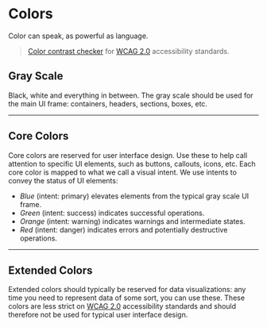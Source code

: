 
<Meta title="Foundations/Colors" />

# Colors

Color can speak, as powerful as language.

> [Color contrast checker](https://webaim.org/resources/contrastchecker/) for [WCAG 2.0](https://www.w3.org/TR/WCAG20/) accessibility standards.

## Gray Scale

Black, white and everything in between. The gray scale should be used for the main UI frame: containers, headers, sections, boxes, etc.

<ColorPalette>
  <ColorItem
    title="Black"
    subtitle="ColorBlack"
    colors={['#10161A']}
  />
  <ColorItem
    title="White"
    subtitle="ColorWhite"
    colors={['#FFFFFF']}
  />
  <ColorItem
    title="Dark Gray"
    subtitle="ColorDarkGray"
    colors={['#394B59', '#30404D', '#293742', '#202B33', '#182026']}
  />
  <ColorItem
    title="Gray"
    subtitle="ColorGray"
    colors={['#BFCCD6', '#A7B6C2', '#8A9BA8', '#738694', '#5C7080']}
  />
  <ColorItem
    title="Light Gray"
    subtitle="ColorLightGray"
    colors={['#F5F8FA', '#EBF1F5', '#E1E8ED', '#D8E1E8', '#CED9E0']}
  />
</ColorPalette>

---

## Core Colors

Core colors are reserved for user interface design. Use these to help call attention to specific UI elements, such as buttons, callouts, icons, etc. Each core color is mapped to what we call a visual intent. We use intents to convey the status of UI elements:

* *Blue* (intent: primary) elevates elements from the typical gray scale UI frame.
* *Green* (intent: success) indicates successful operations.
* *Orange* (intent: warning) indicates warnings and intermediate states.
* *Red* (intent: danger) indicates errors and potentially destructive operations.

<ColorPalette>
  <ColorItem
    title="Blue"
    subtitle="ColorBlue"
    colors={['#48AFF0', '#2B95D6', '#137CBD', '#106BA3', '#0E5A8A']}
  />
  <ColorItem
    title="Green"
    subtitle="ColorGreen"
    colors={['#3DCC91', '#15B371', '#0F9960', '#0D8050', '#0A6640']}
  />
  <ColorItem
    title="Orange"
    subtitle="ColorOrange"
    colors={['#FFB366', '#F29D49', '#D9822B', '#BF7326', '#A66321']}
  />
  <ColorItem
    title="Red"
    subtitle="ColorRed"
    colors={['#FF7373', '#F55656', '#DB3737', '#C23030', '#A82A2A']}
  />
</ColorPalette>

---

## Extended Colors

Extended colors should typically be reserved for data visualizations: any time you need to represent data of some sort, you can use these. These colors are less strict on [WCAG 2.0](https://www.w3.org/TR/WCAG20/) accessibility standards and should therefore not be used for typical user interface design.

<ColorPalette>
  <ColorItem
    title="Vermilion"
    subtitle="ColorVermilion"
    colors={['#FF6E4A', '#EB532D', '#D13913', '#B83211', '#9E2B0E']}
  />
  <ColorItem
    title="Rose"
    subtitle="ColorRose"
    colors={['#FF66A1', '#F5498B', '#DB2C6F', '#C22762', '#A82255']}
  />
  <ColorItem
    title="Voilet"
    subtitle="ColorVoilet"
    colors={['#C274C2', '#A854A8', '#8F398F', '#752F75', '#5C255C']}
  />
  <ColorItem
    title="Indigo"
    subtitle="ColorIndigo"
    colors={['#AD99FF', '#9179F2', '#7157D9', '#634DBF', '#5642A6']}
  />
  <ColorItem
    title="Cobalt"
    subtitle="ColorCobalt"
    colors={['#669EFF', '#4580E6', '#2965CC', '#2458B3', '#1F4B99']}
  />
  <ColorItem
    title="Turquoise"
    subtitle="ColorTurquoise"
    colors={['#2EE6D6', '#14CCBD', '#00B3A4', '#00998C', '#008075']}
  />
  <ColorItem
    title="Forest"
    subtitle="ColorForest"
    colors={['#62D96B', '#43BF4D', '#29A634', '#238C2C', '#1D7324']}
  />
  <ColorItem
    title="Lime"
    subtitle="ColorLime"
    colors={['#D1F26D', '#B6D94C', '#9BBF30', '#87A629', '#728C23']}
  />
  <ColorItem
    title="Gold"
    subtitle="ColorGold"
    colors={['#FFC940', '#F2B824', '#D99E0B', '#BF8C0A', '#A67908']}
  />
  <ColorItem
    title="Sepia"
    subtitle="ColorSepia"
    colors={['#C99765', '#B07B46', '#96622D', '#7D5125', '#63411E']}
  />
</ColorPalette>
